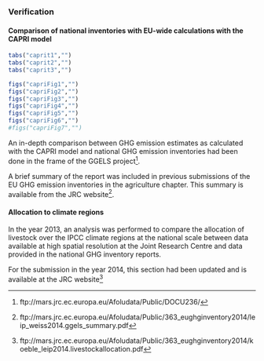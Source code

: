 
### Verification

#### Comparison of national inventories with EU-wide calculations with the CAPRI model

```r
tabs("caprit1","")
tabs("caprit2","")
tabs("caprit3","")

figs("capriFig1","")
figs("capriFig2","")
figs("capriFig3","")
figs("capriFig4","")
figs("capriFig5","")
figs("capriFig6","")
#figs("capriFig7","")
```

An in-depth comparison between GHG emission estimates as calculated with the CAPRI model and national GHG emission inventories had been done in the frame of the GGELS project[^ggelsweb].

A brief summary of the report was included in previous submissions of the EU GHG emission inventories in the agriculture chapter. This summary is available from the JRC website[^ggelssummary].


[^ggelsweb]: &#09;ftp://mars.jrc.ec.europa.eu/Afoludata/Public/DOCU236/
[^ggelssummary]: &#09;ftp://mars.jrc.ec.europa.eu/Afoludata/Public/363_eughginventory2014/leip_weiss2014.ggels_summary.pdf

#### Allocation to climate regions

In the year 2013, an analysis was performed to compare the allocation of livestock over the IPCC climate regions at the national scale between data available at high spatial resolution at the Joint Research Centre and data provided in the national GHG inventory reports.

For the submission in the year 2014, this section had been updated and is available at the JRC website[^allocation]


[^allocation]: &#09;ftp://mars.jrc.ec.europa.eu/Afoludata/Public/363_eughginventory2014/koeble_leip2014.livestockallocation.pdf

